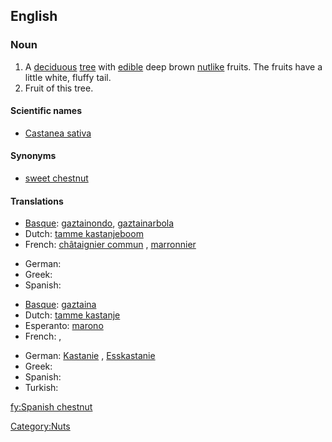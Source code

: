==English==
{{wikipedia}}

===Noun===
{{en-noun|sg=[[Spanish]] [[chestnut]]}}

# A [[deciduous]] [[tree]] with [[edible]] deep brown [[nut]]like fruits. The fruits have a little white, fluffy tail.
# Fruit of this tree.

====Scientific names====
* [[Castanea sativa]]

====Synonyms====
* [[sweet chestnut]]

====Translations====
{{trans-top|tree}}
* [[Basque]]: [[gaztainondo]], [[gaztainarbola]]
* Dutch: [[tamme kastanjeboom]]
* French: [[châtaignier commun]] {{m}}, [[marronnier]] {{m}}
{{trans-mid}}
* German: {{t+|de|Kastanienbaum|m}}
* Greek: {{t+|el|καστανιά|f}}
* Spanish: {{t+|es|castaño|m}}
{{trans-bottom}}

{{trans-top|fruit}}
* [[Basque]]: [[gaztaina]]
* Dutch: [[tamme kastanje]] {{m}}
* Esperanto: [[marono]]
* French: {{t+|fr|châtain|m}}, {{t+|fr|marron|m}}
{{trans-mid}}
* German: [[Kastanie]] {{f}}, [[Esskastanie]] {{f}}
* Greek: {{t+|el|κάστανο|n}}
* Spanish: {{t+|es|castaña|f}}
* Turkish: {{t+|tr|kestane}}
{{trans-bottom}}

[[Category:Nuts]]

[[fy:Spanish chestnut]]